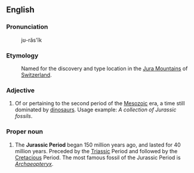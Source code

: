 == English ==

=== Pronunciation ===
:jʊ-răs'ĭk

=== Etymology ===
:Named for the discovery and type location in the [[Jura Mountains]] of [[Switzerland]].

=== Adjective ===

#Of or pertaining to the second period of the [[Mesozoic]] era, a time still dominated by [[dinosaur]]s. Usage example: ''A collection of Jurassic fossils''.

=== Proper noun ===

#The '''Jurassic Period''' began 150 million years ago, and lasted for 40 million years. Preceded by the [[Triassic]] Period and followed by the [[Cretacious]] Period. The most famous fossil of the Jurassic Period is ''[[Archaeopteryx]]''.